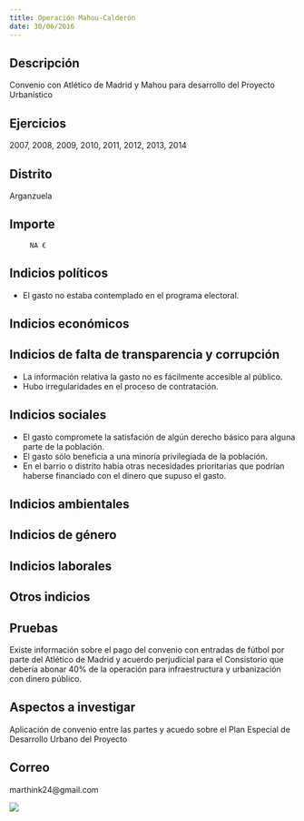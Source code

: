 ```yaml
---
title: Operación Mahou-Calderón
date: 30/06/2016
---
```



## Descripción
Convenio con Atlético de Madrid y Mahou para desarrollo del Proyecto Urbanístico


## Ejercicios
2007, 2008, 2009, 2010, 2011, 2012, 2013, 2014


## Distrito
Arganzuela


## Importe
         NA €


## Indicios políticos
- El gasto no estaba contemplado en el programa electoral.


## Indicios económicos



## Indicios de falta de transparencia y corrupción
- La información relativa la gasto no es fácilmente accesible al público.
- Hubo irregularidades en el proceso de contratación.


## Indicios sociales
- El gasto compromete la satisfación de algún derecho básico para alguna parte de la población.
- El gasto sólo beneficia a una minoría privilegiada de la población.
- En el barrio o distrito había otras necesidades prioritarias que podrían haberse financiado con el dinero que supuso el gasto.


## Indicios ambientales



## Indicios de género



## Indicios laborales



## Otros indicios



## Pruebas
Existe información sobre el pago del convenio con entradas de fútbol por parte del Atlético de Madrid y acuerdo perjudicial para el Consistorio que debería abonar 40% de la operación para infraestructura y urbanización con dinero público.


## Aspectos a investigar
Aplicación de convenio entre las partes y acuedo sobre el Plan Especial de Desarrollo Urbano del Proyecto


## Correo
marthink24@gmail.com


<img src="img/operacion-mahou-calderon-1.jpg"> <br/>
